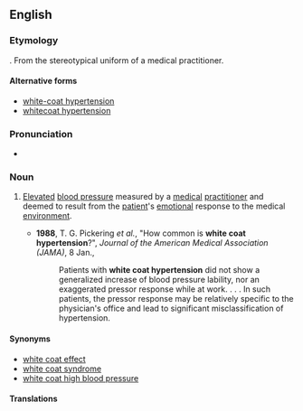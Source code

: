 {{also|white-coat hypertension|whitecoat hypertension}}
==English==
{{wikipedia}}

===Etymology===
{{compound|en|white coat|hypertension}}.
From the stereotypical uniform of a medical practitioner.

====Alternative forms====
* [[white-coat hypertension]]
* [[whitecoat hypertension]]

===Pronunciation===
* {{audio|en|En-au-white coat hypertension.ogg|Audio (AU)}}

===Noun===
{{en-noun|-}}

# {{lb|en|medicine|idiomatic}} [[elevate|Elevated]] [[blood pressure]] measured by a [[medical]] [[practitioner]] and deemed to result from the [[patient]]'s [[emotional]] response to the medical [[environment]].
#* '''1988''', T. G. Pickering ''et al.'', "How common is '''white coat hypertension'''?", ''Journal of the American Medical Association (JAMA)'', 8 Jan.,
#*: Patients with '''white coat hypertension''' did not show a generalized increase of blood pressure lability, nor an exaggerated pressor response while at work. . . . In such patients, the pressor response may be relatively specific to the physician's office and lead to significant misclassification of hypertension.

====Synonyms====
* [[white coat effect]]
* [[white coat syndrome]]
* [[white coat high blood pressure]]

====Translations====
{{trans-top|elevated blood pressure}}
{{trans-mid}}
{{trans-bottom}}
